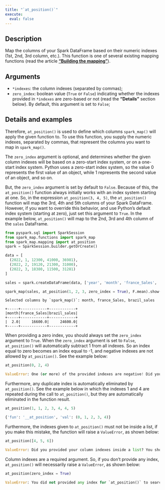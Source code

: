 ```yaml
---
title: "`at_position()`"
execute:
  eval: false
---
```


## Description

Map the columns of your Spark DataFrame based on their numeric indexes (1st, 2nd, 3rd column, etc.). This function is one of several existing mapping functions (read the article [**"Building the mapping"**](articles/building-mapping.qmd)).

## Arguments

- `*indexes`: the column indexes (separated by commas);
- `zero_index`: boolean value (`True` or `False`) indicating whether the indexes provided in `*indexes` are zero-based or not (read the **"Details"** section below). By default, this argument is set to `False`;

## Details and examples

Therefore, `at_position()` is used to define which columns `spark_map()` will apply the given function to. To use this function, you supply the numeric indexes, separated by commas, that represent the columns you want to map in `spark_map()`.

The `zero_index` argument is optional, and determines whether the given column indexes will be based on a zero-start index system, or on a one-start index system. Python uses a zero-start index system, so the value 0 represents the first value of an object, while 1 represents the second value of an object, and so on.

But, the `zero_index` argument is set by default to `False`. Because of this, the `at_position()` function always initially works with an index system starting at one. So, in the expression `at_position(3, 4, 5)`, the `at_position()` function will map the 3rd, 4th and 5th columns of your Spark DataFrame. However, if you want to override this behavior, and use Python's default index system (starting at zero), just set this argument to `True`. In the example below, `at_position()` will map to the 2nd, 3rd and 4th column of the `sales` DataFrame.

```python
from pyspark.sql import SparkSession
from spark_map.functions import spark_map
from spark_map.mapping import at_position
spark = SparkSession.builder.getOrCreate()

data = [
  (2022, 1, 12300, 41000, 36981),
  (2022, 2, 19120, 21300, 31000),
  (2022, 3, 18380, 11500, 31281)
]

sales = spark.createDataFrame(data, ['year', 'month', 'france_Sales', 'brazil_sales', 'russia_Sales'])

spark_map(sales, at_position(1, 2, 3, zero_index = True), F.mean).show()
```

```
Selected columns by `spark_map()`: month, france_Sales, brazil_sales

+-----+------------+------------+
|month|france_Sales|brazil_sales|
+-----+------------+------------+
|  2.0|     16600.0|     24600.0|
+-----+------------+------------+
```

When providing a zero index, you should always set the `zero_index` argument to `True`. When the `zero_index` argument is set to `False`, `at_position()` will automatically subtract 1 from all indexes. So an index equal to zero becomes an index equal to -1, and negative indexes are not allowed by `at_position()`. See the example below:

```python
at_position(0, 2, 4)
```

```python
ValueError: One (or more) of the provided indexes are negative! Did you provided a zero index, and not set the `zero_index` argument to True?
```

Furthermore, any duplicate index is automatically eliminated by `at_position()`. See the example below in which the indexes 1 and 4 are repeated during the call to `at_position()`, but they are automatically eliminated in the function result.

```python
at_position(1, 1, 2, 3, 4, 4, 5)
```

```python
{'fun': '__at_position', 'val': (0, 1, 2, 3, 4)}
```

Furthermore, the indexes given to `at_position()` must not be inside a list, if you make this mistake, the function will raise a `ValueError`, as shown below:

```python
at_position([4, 5, 6])
```
```python
ValueError: Did you provided your column indexes inside a list? You should not encapsulate these indexes inside a list. For example, if you want to select 1° and 3° columns, just do `at_position(1, 3)` instead of `at_position([1, 3])`.
```

Column indexes are a required argument. So, if you don't provide any index, `at_position()` will necessarily raise a `ValueError`, as shown below:


```python
at_position(zero_index = True)
```
```python
ValueError: You did not provided any index for `at_position()` to search
```